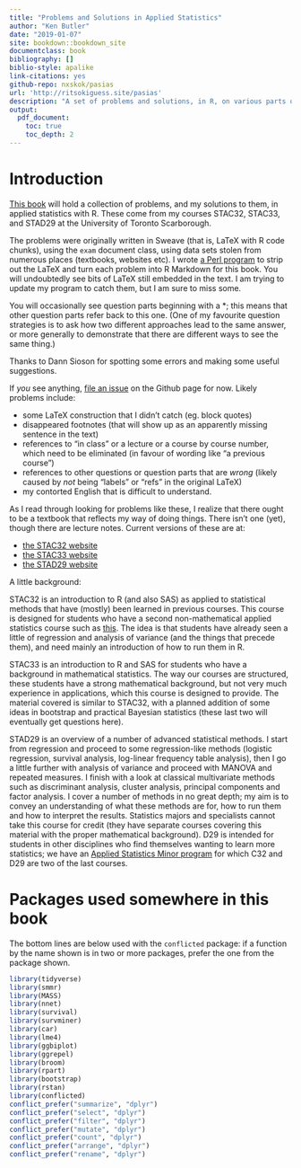 ```yaml
---
title: "Problems and Solutions in Applied Statistics"
author: "Ken Butler"
date: "2019-01-07"
site: bookdown::bookdown_site
documentclass: book
bibliography: []
biblio-style: apalike
link-citations: yes
github-repo: nxskok/pasias
url: 'http://ritsokiguess.site/pasias'
description: "A set of problems and solutions, in R, on various parts of applied statistics"
output:
  pdf_document:
    toc: true
    toc_depth: 2
---
```


# Introduction


[This book](http://ritsokiguess.site/pasias/) will hold a collection
of problems, and my solutions to them, in applied statistics with
R. These come from my courses STAC32, STAC33, and STAD29 at the University of
Toronto Scarborough. 

The problems were originally written in Sweave (that is, LaTeX with R
code chunks), using the `exam` document class, using data sets stolen
from numerous places (textbooks, websites etc).  I wrote [a Perl
program](https://raw.githubusercontent.com/nxskok/pasias/master/convert.pl)
to strip out the LaTeX and turn each problem into R Markdown for this
book. You will undoubtedly see bits of LaTeX still embedded in the
text. I am trying to update my program to catch them, but I am sure to
miss some. 

You will occasionally
see question parts beginning with a *; this means that other question
parts refer back to this one. (One of my favourite question strategies
is to ask how two different approaches lead to the same answer, or
more generally to demonstrate that there are different ways to see the
same thing.)

Thanks to Dann Sioson for spotting some errors and making some useful suggestions.

If *you* see anything, [file an
issue](https://github.com/nxskok/pasias/issues) on the Github page for
now. Likely
problems include:

- some LaTeX construction that I didn't catch (eg. block quotes)
- disappeared footnotes (that will show up as an apparently missing sentence in the text)
- references to "in class" or a lecture or a course by course number, which need to be eliminated (in favour of wording like "a previous course")
- references to other questions or question parts that are *wrong* (likely caused by *not* being "labels" or "refs" in the original LaTeX)
- my contorted English that is difficult to understand.

As I read through looking for problems like these, I realize that
there ought to be a textbook that reflects my way of doing
things. There isn't one (yet), though there are lecture
notes. Current versions of these are at:

- [the STAC32 website](http://ritsokiguess.site/STAC32/)
- [the STAC33 website](http://ritsokiguess.site/STAC33/)
- [the STAD29 website](http://ritsokiguess.site/STAD29/)

A little background:

STAC32 is an introduction to R (and also SAS) as
applied to statistical methods that have (mostly) been learned in
previous courses. This course is designed for students who have a second non-mathematical applied statistics course 
such as
[this](https://utsc.calendar.utoronto.ca/course/stab27h3). The idea is
that students have already seen a little of regression and analysis of
variance (and the things that precede them), and need mainly an
introduction of how to run them in R.

STAC33 is an introduction to R and SAS for students who have a background in mathematical statistics. The way our courses are structured, these students have a strong mathematical background, but not very much experience in applications, which this course is designed to provide. The material covered is similar to STAC32, with a planned addition of some ideas in bootstrap and practical Bayesian statistics (these last two will eventually get questions here).

STAD29 is an overview of a number of advanced statistical methods. I
start from regression and proceed to some regression-like methods
(logistic regression, survival analysis, log-linear frequency table
analysis), then I go a little further with analysis of variance and
proceed with MANOVA and repeated measures. I finish with a look at
classical multivariate methods such as discriminant analysis, cluster
analysis, principal components and factor analysis. I cover a number
of methods in no great depth; my aim is to convey an understanding of
what these methods are for, how to run them and how to interpret the
results. Statistics majors and specialists cannot take this course for
credit (they have separate courses covering this material with the
proper mathematical background). D29 is intended for students in other
disciplines who find themselves wanting to learn more statistics; we
have an [Applied Statistics Minor
program](https://utsc.calendar.utoronto.ca/minor-program-applied-statistics-science)
for which C32 and D29 are two of the last courses.

# Packages used somewhere in this book

The bottom lines are below used with the `conflicted` package: if a function by
the name shown is in two or more packages, prefer the one from the
package shown.

```r
library(tidyverse)
library(smmr)
library(MASS)
library(nnet)
library(survival)
library(survminer)
library(car)
library(lme4)
library(ggbiplot)
library(ggrepel)
library(broom)
library(rpart)
library(bootstrap)
library(rstan)
library(conflicted)
conflict_prefer("summarize", "dplyr")
conflict_prefer("select", "dplyr")
conflict_prefer("filter", "dplyr")
conflict_prefer("mutate", "dplyr")
conflict_prefer("count", "dplyr")
conflict_prefer("arrange", "dplyr")
conflict_prefer("rename", "dplyr")
```